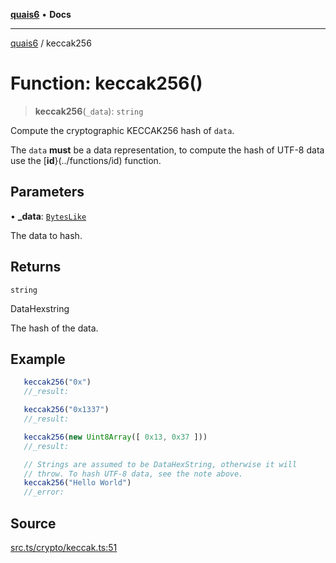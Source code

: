 [**quais6**](../README.md) • **Docs**

***

[quais6](../globals.md) / keccak256

# Function: keccak256()

> **keccak256**(`_data`): `string`

Compute the cryptographic KECCAK256 hash of `data`.

 The `data` **must** be a data representation, to compute the
 hash of UTF-8 data use the [**id**}(../functions/id) function.

## Parameters

• **\_data**: [`BytesLike`](../type-aliases/BytesLike.md)

The data to hash.

## Returns

`string`

DataHexstring

The hash of the data.

## Example

```ts
   keccak256("0x")
   //_result:

   keccak256("0x1337")
   //_result:

   keccak256(new Uint8Array([ 0x13, 0x37 ]))
   //_result:

   // Strings are assumed to be DataHexString, otherwise it will
   // throw. To hash UTF-8 data, see the note above.
   keccak256("Hello World")
   //_error:
 ```

## Source

[src.ts/crypto/keccak.ts:51](https://github.com/dominant-strategies/quais-6.js/blob/aca1855329c3946c627ab7f16ac5304cea7d20c5/src.ts/crypto/keccak.ts#L51)
